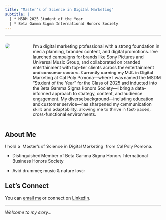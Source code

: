 ```yaml
---
title: "Master's of Science in Digital Marketing"
subtitle: |
  | * MSDM 2025 Student of the Year
  | * Beta Gamma Sigma International Honors Society
---
```


------------------------------------------------------------------------

::::: columns
::: {.column width="50%"}
![](RickyW_Crop_EP_2880.jpg){style="border-radius: 100%;"}
:::

::: {.column width="50%" style="padding-left: 3rem;"}
I’m a digital marketing professional with a strong foundation in media planning, branded content, and digital promotions. I’ve launched campaigns for brands like Sony Pictures and Universal Music Group, and collaborated on branded entertainment with top-tier clients across the entertainment and consumer sectors. Currently earning my M.S. in Digital Marketing at Cal Poly Pomona—where I was named the MSDM “Student of the Year” for the Class of 2025 and inducted into the Beta Gamma Sigma Honors Society—I bring a data-informed approach to strategy, content, and audience engagement. My diverse background—including education and customer service—has sharpened my communication skills and adaptability, allowing me to thrive in fast-paced, cross-functional environments.
:::
:::::

## About Me

I hold a [ Master's of Science in Digital Marketing ]{.highlight} from Cal Poly Pomona.

-   Distinguished Member of Beta Gamma Sigma Honors International Business Honors Society

-   Avid drummer; music & nature lover


## Let's Connect

You can [email me](mailto:woznichak@gmail.com) or connect on [LinkedIn](https://www.linkedin.com/in/rickywoznichak/).

------------------------------------------------------------------------

*Welcome to my story...*
